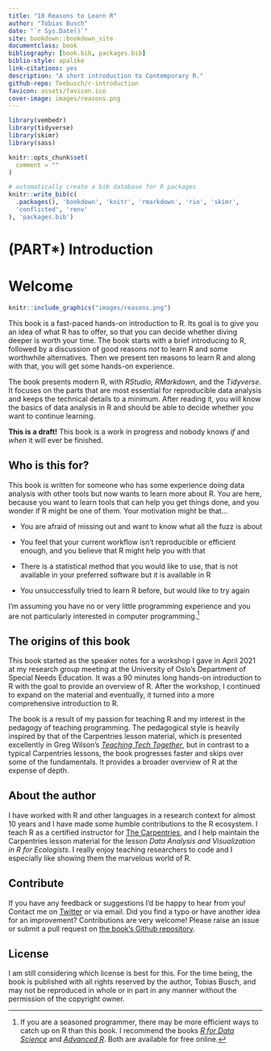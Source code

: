 ```yaml
---
title: "10 Reasons to Learn R"
author: "Tobias Busch"
date: "`r Sys.Date()`"
site: bookdown::bookdown_site
documentclass: book
bibliography: [book.bib, packages.bib]
biblio-style: apalike
link-citations: yes
description: "A short introduction to Contemporary R."
github-repo: Teebusch/r-introduction
favicon: assets/favicon.ico
cover-image: images/reasons.png
---
```


```r
library(vembedr)
library(tidyverse)
library(skimr)
library(sass)

knitr::opts_chunk$set(
  comment = ""
)
```

```r
# automatically create a bib database for R packages
knitr::write_bib(c(
  .packages(), 'bookdown', 'knitr', 'rmarkdown', 'rio', 'skimr',
  'conflicted', 'renv'
), 'packages.bib')
```

# (PART\*) Introduction {#welcome .unnumbered}

# Welcome {.unnumbered}

```r
knitr::include_graphics("images/reasons.png")
```

This book is a fast-paced hands-on introduction to R. Its goal is to give you an idea of
what R has to offer, so that you can decide whether diving deeper is worth your time. The
book starts with a brief introducing to R, followed by a discussion of good reasons *not*
to learn R and some worthwhile alternatives. Then we present ten reasons to learn R and
along with that, you will get some hands-on experience.

The book presents modern R, with *RStudio, RMarkdown*, and the *Tidyverse*. It focuses on
the parts that are most essential for reproducible data analysis and keeps the technical
details to a minimum. After reading it, you will know the basics of data analysis in R and
should be able to decide whether you want to continue learning.

::: {.draftinfo}
**This is a draft!** This book is a work in progress and nobody knows *if* and *when* it
will ever be finished.
:::

## Who is this for? {.unnumbered}

This book is written for someone who has some experience doing data analysis with other
tools but now wants to learn more about R. You are here, because you want to learn tools
that can help you get things done, and you wonder if R might be one of them. Your
motivation might be that...

-   You are afraid of missing out and want to know what all the fuzz is about

-   You feel that your current workflow isn't reproducible or efficient enough, and you
    believe that R might help you with that

-   There is a statistical method that you would like to use, that is not available in
    your preferred software but it is available in R

-   You unsuccessfully tried to learn R before, but would like to try again

I'm assuming you have no or very little programming experience and you are not
particularly interested in computer programming.[^index-1]

[^index-1]: If you are a seasoned programmer, there may be more efficient ways to catch up
    on R than this book. I recommend the books [*R for Data
    Science*](https://r4ds.had.co.nz/) and [*Advanced
    R*](https://adv-r.hadley.nz/index.html). Both are available for free online.

## The origins of this book {.unnumbered}

This book started as the speaker notes for a workshop I gave in April 2021 at my research
group meeting at the University of Oslo's Department of Special Needs Education. It was a
90 minutes long hands-on introduction to R with the goal to provide an overview of R.
After the workshop, I continued to expand on the material and eventually, it turned into a
more comprehensive introduction to R.

The book is a result of my passion for teaching R and my interest in the pedagogy of
teaching programming. The pedagogical style is heavily inspired by that of the Carpentries
lesson material, which is presented excellently in Greg Wilson's [*Teaching Tech
Together*](https://teachtogether.tech/), but in contrast to a typical Carpentries lessons,
the book progresses faster and skips over some of the fundamentals. It provides a broader
overview of R at the expense of depth.

## About the author {.unnumbered}

I have worked with R and other languages in a research context for almost 10 years and I
have made some humble contributions to the R ecosystem. I teach R as a certified
instructor for [The
Carpentries](https://www.ub.uio.no/english/writing-publishing/dsc/carpentry-uio/), and I
help maintain the Carpentries lesson material for the lesson *Data Analysis and
Visualization in R for Ecologists*. I really enjoy teaching researchers to code and I
especially like showing them the marvelous world of R.

## Contribute {.unnumbered}

If you have any feedback or suggestions I'd be happy to hear from you! Contact me on
[Twitter](https://twitter.com/@tobilottii) or via email. Did you find a typo or have
another idea for an improvement? Contributions are very welcome! Please raise an issue or
submit a pull request on [the book's Github
repository](https://github.com/Teebusch/r-introduction).

## License {.unnumbered}

I am still considering which license is best for this. For the time being, the book is
published with all rights reserved by the author, Tobias Busch, and may not be reproduced
in whole or in part in any manner without the permission of the copyright owner.
